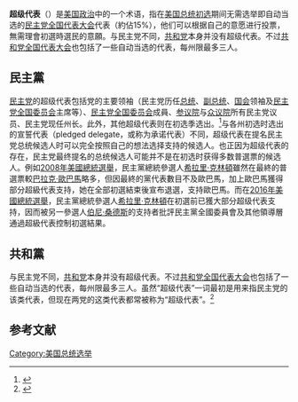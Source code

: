 '''超级代表'''（{{lang-en|superdelegate}}）是[[美国政治|美国政治]]中的一个术语，指在[[美国总统初选|美国总统初选]]期间无需选举即自动当选的[[民主党全国代表大会|民主党全国代表大会]]代表（約佔15%），他们可以根据自己的意愿进行投票，無需理會初選時選民的意願。与民主党不同，[[共和党_(美国)|共和党]]本身并没有超级代表。不过[[共和党全国代表大会|共和党全国代表大会]]也包括了一些自动当选的代表，每州限最多三人。

== 民主黨 ==
[[民主党_(美国)|民主党]]的超级代表包括党的主要领袖（民主党历任[[美国总统|总统]]、[[美国副总统|副总统]]、[[美国国会|国会]]领袖及[[民主党全国委员会|民主党全国委员会]]主席等）、[[民主党全国委员会|民主党全国委员会]]成員、[[美国参议院|参议院]]与[[美国众议院|众议院]]所有民主党议员、民主党现任州长。此外，其他超级代表则在初选季选出。<ref name="Dem rules">{{cite web| last = Democratic National Committee |authorlink = Democratic National Committee|title = Delegate Selection Rules for the 2008 Democratic National Convention| date = August 19, 2006 |url = http://s3.amazonaws.com/apache.3cdn.net/3e5b3bfa1c1718d07f_6rm6bhyc4.pdf |format=PDF| accessdate =February 8, 2008}}</ref>与各州初选时选出的宣誓代表（pledged delegate，或称为承诺代表）不同，超级代表在提名民主党总统候选人时可以完全按照自己的想法选择支持的候选人。也正因为超级代表的存在，民主党最终提名的总统候选人可能并不是在初选时获得多数普選票的候选人。例如[[2008年美國總統選舉|2008年美國總統選舉]]，民主黨總統參選人[[希拉里·克林頓|希拉里·克林頓]]雖然在最終的普選票較[[巴拉克·歐巴馬|巴拉克·歐巴馬]]略多，但因最終的黨代表數目不及歐巴馬，加上歐巴馬獲得部分超級代表支持，她在全部初選結束後宣布退選，支持歐巴馬。而在[[2016年美國總統選舉|2016年美國總統選舉]]，民主黨總統參選人[[希拉里·克林頓|希拉里·克林頓]]在初選前已獲大部分超级代表支持，因而被另一參選人[[伯尼·桑德斯|伯尼·桑德斯]]的支持者批評民主黨全國委員會及其他領導層通過超級代表控制初選結果。

== 共和黨 ==
与民主党不同，[[共和党_(美国)|共和党]]本身并没有超级代表。不过[[共和党全国代表大会|共和党全国代表大会]]也包括了一些自动当选的代表，每州限最多三人。虽然“超级代表”一词最初是用来指民主党的该类代表，但现在两党的这类代表都常被称为“超级代表”。<ref>{{Cite news |last = Marcus |first = Ruth |title = Looking Beyond Tsunami Tuesday |work = The Sacramento Bee |date = January 17, 2008 |url = http://www.sacbee.com/110/v-print/story/640529.html |deadurl = yes |archiveurl = https://archive.li/20080610145850/http://www.sacbee.com/110/v-print/story/640529.html |archivedate =2008-06-10}}</ref>

== 参考文献 ==
{{reflist}}

{{Democratic Party}}
{{U.S. presidential elections}}

[[Category:美国总统选举|Category:美国总统选举]]